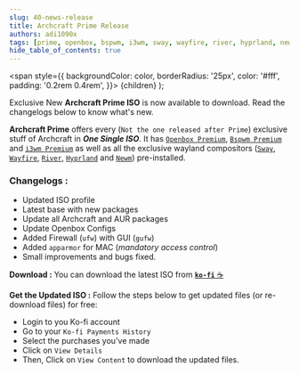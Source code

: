 ```yaml
---
slug: 40-news-release
title: Archcraft Prime Release
authors: adi1090x
tags: [prime, openbox, bspwm, i3wm, sway, wayfire, river, hyprland, newm, release, iso]
hide_table_of_contents: true
---
```


<!-- Badges -->
  <span
    style={{
      backgroundColor: color,
      borderRadius: '25px',
      color: '#fff',
      padding: '0.2rem 0.4rem',
    }}>
    {children}
  </span>
);

<Highlight color="#c778dd">Exclusive</Highlight> New **Archcraft Prime ISO** is now available to download. Read the changelogs below to know what's new. 

<!--truncate-->

**Archcraft Prime** offers every (`Not the one released after Prime`) exclusive stuff of Archcraft in ***One Single ISO***. It has [`Openbox Premium`](/docs/window-managers/stacking-wm/openbox), [`Bspwm Premium`](/docs/window-managers/tiling-wm/bspwm) and [`i3wm Premium`](/docs/window-managers/tiling-wm/i3wm) as well as all the exclusive wayland compositors ([`Sway`](/docs/wayland-compositors/sway), [`Wayfire`](/docs/wayland-compositors/wayfire), [`River`](/docs/wayland-compositors/river), [`Hyprland`](/docs/wayland-compositors/hyprland) and [`Newm`](/docs/wayland-compositors/newm)) pre-installed.

### Changelogs :
- Updated ISO profile
- Latest base with new packages
- Update all Archcraft and AUR packages
- Update Openbox Configs
- Added Firewall (`ufw`) with GUI (`gufw`)
- Added `apparmor` for MAC (_mandatory access control_)
- Small improvements and bugs fixed.

**Download :** You can download the latest ISO from [**`ko-fi`** ☕](https://ko-fi.com/s/c925a2a8c1)

**Get the Updated ISO :**  Follow the steps below to get updated files (or re-download files) for free:
- Login to you Ko-fi account
- Go to your `Ko-fi Payments History`
- Select the purchases you've made
- Click on `View Details`
- Then, Click on `View Content` to download the updated files.
